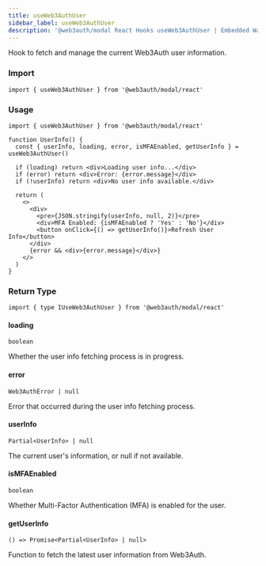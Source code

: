 ```yaml
---
title: useWeb3AuthUser
sidebar_label: useWeb3AuthUser
description: '@web3auth/modal React Hooks useWeb3AuthUser | Embedded Wallets'
---
```


Hook to fetch and manage the current Web3Auth user information.

### Import

```tsx
import { useWeb3AuthUser } from '@web3auth/modal/react'
```

### Usage

```tsx
import { useWeb3AuthUser } from '@web3auth/modal/react'

function UserInfo() {
  const { userInfo, loading, error, isMFAEnabled, getUserInfo } = useWeb3AuthUser()

  if (loading) return <div>Loading user info...</div>
  if (error) return <div>Error: {error.message}</div>
  if (!userInfo) return <div>No user info available.</div>

  return (
    <>
      <div>
        <pre>{JSON.stringify(userInfo, null, 2)}</pre>
        <div>MFA Enabled: {isMFAEnabled ? 'Yes' : 'No'}</div>
        <button onClick={() => getUserInfo()}>Refresh User Info</button>
      </div>
      {error && <div>{error.message}</div>}
    </>
  )
}
```

### Return Type

```tsx
import { type IUseWeb3AuthUser } from '@web3auth/modal/react'
```

#### loading

`boolean`

Whether the user info fetching process is in progress.

#### error

`Web3AuthError | null`

Error that occurred during the user info fetching process.

#### userInfo

`Partial<UserInfo> | null`

The current user's information, or null if not available.

#### isMFAEnabled

`boolean`

Whether Multi-Factor Authentication (MFA) is enabled for the user.

#### getUserInfo

`() => Promise<Partial<UserInfo> | null>`

Function to fetch the latest user information from Web3Auth.
